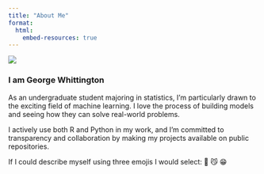 ```yaml
---
title: "About Me"
format: 
  html: 
    embed-resources: true
---
```


::: {.profile-container}
::: {.profile-image}
![](img/cat.jpg){.circle-image}
:::

::: {.profile-text}
### I am George Whittington

As an undergraduate student majoring in statistics, I'm particularly drawn to the exciting field of machine learning. I love the process of building models and seeing how they can solve real-world problems. 

I actively use both R and Python in my work, and I'm committed to transparency and collaboration by making my projects available on public repositories.

If I could describe myself using three emojis I would select: 👾 😼 😁
:::
:::
